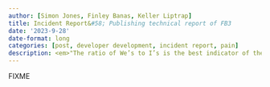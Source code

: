 ```yaml
---
author: [Simon Jones, Finley Banas, Keller Liptrap]
title: Incident Report&#58; Publishing technical report of FB3
date: '2023-9-28'
date-format: long
categories: [post, developer development, incident report, pain]
description: <em>"The ratio of We’s to I’s is the best indicator of the development of a team." – Lewis B. Ergen</em>
---
```


FIXME
